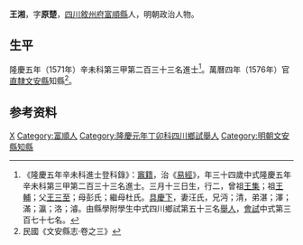 {{Otheruses|other=名为王湘的其他人物|王湘}}
{{明清人物信息框
| 姓名 = 王湘
| 原名 =
| 圖片名稱= 
| 圖片大小 =
| 圖片說明 = 
| 最高職務 =
| 國家 = 大明 
| 爵位 =
| 籍貫 = [[四川|四川]][[敘州府|敘州府]][[富順縣|富順縣]]
| 族裔 = 
| 字號 = 
| 諡號 =
| 出生日期 = 三月十三日
| 出生地點 =
| 逝世日期 = 卒年不詳 
| 逝世地點 =
| 墓葬 =
| 配偶 = 汪氏
| 親屬 = 曾祖[[王集|王集]]，祖[[王輔|王輔]]<br>父[[王三至|王三至]]，母彭氏；繼母杜氏
| 出身 =
* 隆慶五年辛未科同進士出身
| 經歷 =
| 著作 =  
}}
'''王湘'''{{BD|1538年||？年||W}}，字'''原楚'''，[[四川|四川]][[敘州府|敘州府]][[富順縣|富順縣]]人，明朝政治人物。

== 生平 ==
隆慶五年（1571年）辛未科第三甲第二百三十三名進士<ref>《隆慶五年辛未科進士登科錄》：[[竈籍|竈籍]]，治《[[易經|易經]]》，年三十四歲中式隆慶五年辛未科第三甲第二百三十三名進士。三月十三日生，行二，曾祖[[王集|王集]]；祖[[王輔|王輔]]；父[[王三至|王三至]]；母彭氏；繼母杜氏。[[具慶下|具慶下]]，妻汪氏，兄沔；清，弟湛；澤；滿；瀛；洛；濬。由縣學附學生中式四川鄉試第五十三名[[舉人|舉人]]，[[會試|會試]]中式第三百七十七名。</ref>。萬曆四年（1576年）官[[北直隸|直隸]][[文安縣|文安縣]]知縣<ref>民國《文安縣志·卷之三》</ref>。

== 参考资料 ==
{{reflist}}

{{start box}}
{{s-off}}
{{s-before|[[閻漳|閻漳]]}}
{{s-title|明朝文安縣知縣|1576年－1581年}}
{{s-after|[[党傑|-{党}-傑]]}}
{{end box}}

{{隆慶五年辛未科殿试金榜}}

{{Authority control}}

{{DEFAULTSORT:Wang王}}
[[Category:王姓|X]]
[[Category:富順人|Category:富順人]]
[[Category:隆慶元年丁卯科四川鄉試舉人|Category:隆慶元年丁卯科四川鄉試舉人]]
[[Category:明朝文安縣知縣|Category:明朝文安縣知縣]]


{{明朝人物小作品}}